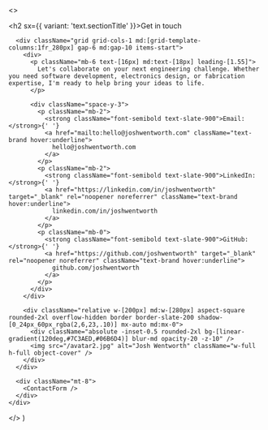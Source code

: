 
  <>
    <div className="mx-auto max-w-[1120px] px-4 sm:px-6 lg:px-10">
      <h2 sx={{ variant: 'text.sectionTitle' }}>Get in touch</h2>

      <div className="grid grid-cols-1 md:[grid-template-columns:1fr_280px] gap-6 md:gap-10 items-start">
        <div>
          <p className="mb-6 text-[16px] md:text-[18px] leading-[1.55]">
            Let's collaborate on your next engineering challenge. Whether you need software development, electronics design, or fabrication expertise, I'm ready to help bring your ideas to life.
          </p>

          <div className="space-y-3">
            <p className="mb-2">
              <strong className="font-semibold text-slate-900">Email:</strong>{' '}
              <a href="mailto:hello@joshwentworth.com" className="text-brand hover:underline">
                hello@joshwentworth.com
              </a>
            </p>
            <p className="mb-2">
              <strong className="font-semibold text-slate-900">LinkedIn:</strong>{' '}
              <a href="https://linkedin.com/in/joshwentworth" target="_blank" rel="noopener noreferrer" className="text-brand hover:underline">
                linkedin.com/in/joshwentworth
              </a>
            </p>
            <p className="mb-0">
              <strong className="font-semibold text-slate-900">GitHub:</strong>{' '}
              <a href="https://github.com/joshwentworth" target="_blank" rel="noopener noreferrer" className="text-brand hover:underline">
                github.com/joshwentworth
              </a>
            </p>
          </div>
        </div>

        <div className="relative w-[200px] md:w-[280px] aspect-square rounded-2xl overflow-hidden border border-slate-200 shadow-[0_24px_60px_rgba(2,6,23,.10)] mx-auto md:mx-0">
          <div className="absolute -inset-0.5 rounded-2xl bg-[linear-gradient(120deg,#7C3AED,#06B6D4)] blur-md opacity-20 -z-10" />
          <img src="/avatar2.jpg" alt="Josh Wentworth" className="w-full h-full object-cover" />
        </div>
      </div>

      <div className="mt-8">
        <ContactForm />
      </div>
    </div>
  </>
)
